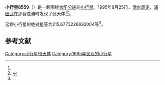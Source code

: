 {{Infobox planet
| bgcolour = #FFFFC0
| name = 8559
| symbol = 
| image = 
| caption = 
| discovery = yes
| discovery_ref = 
| discoverer = [[清水義定|清水義定]]、[[浦田武|浦田武]]
| discovery_site = [[那智胜浦町|那智胜浦町]] 
| discovered = 1995年8月25日
| designations = yes
| mp_name = 
| named_after = 
| alt_names = 1995 QM2/ 1989 GB8 / 1993 BK6 / 1993 DF3
| mp_category = [[主带小行星|主带小行星]]
| orbit_ref = <ref name="a">[http://ssd.jpl.nasa.gov/sbdb.cgi?sstr=8559 8559] {{Wayback|url=http://ssd.jpl.nasa.gov/sbdb.cgi?sstr=8559 |date=20210717064156 }}，小行星數據庫瀏覽器（JPL Small-Body Database Browser）－[[美国国家航空航天局|美国国家航空航天局]]喷气推进实验室</ref>
| epoch = 2456400.5 (2013年4月18日更新)
| aphelion = {{convert|3.047045709691258|AU|km|3|abbr=on|lk=out}}
| perihelion = {{convert|2.494646965559586|AU|km|3|abbr=on}}
| semimajor = {{convert|2.770846337625422|AU|km|3|abbr=on}}
| eccentricity = 0.099680509
| period = 1684.678718 [[日|日]]<br />4.61[[儒略年|儒略年]]
| avg_speed = 
| inclination = 4.570411790630743
| asc_node = 109.1574870815623
| mean_anomaly = 
| arg_peri = 215.6773226692004
| satellites = 
| physical_characteristics = yes
| dimensions = 
| mass = 
| density = 
| surface_grav = 
| escape_velocity = 
| sidereal_day = 
| axial_tilt = 
| pole_ecliptic_lat = 
| pole_ecliptic_lon = 
| albedo = 
| temperatures= 
| temp_name1 = 
| mean_temp_1 = 
| max_temp_1 = 
| temp_name2 = 
| max_temp_2 = 
| spectral_type = 
| abs_magnitude = 215.6773226692004
}}

'''小行星8559'''（{{lang-en|8559}}）是一颗围绕[[太阳|太阳]][[公转|公转]]的[[小行星|小行星]]。1995年8月25日，[[清水義定|清水義定]]、[[浦田武|浦田武]]在那智胜浦町发现了此天体<ref name="a" /><ref>{{cite news|title=小行星列表|url=http://cfa-www.harvard.edu/iau/lists/NumberedMPs.txt|accessdate=2013-07-08|newspaper=哈佛大学|archive-date=2008-05-17|archive-url=https://web.archive.org/web/20080517010638/http://cfa-www.harvard.edu/iau/lists/NumberedMPs.txt|dead-url=no}}</ref>。

这颗小行星的[[绝对星等|绝对星等]]为215.6773226692004等<ref name="a" />。

==参考文献==
{{reflist}}
{{Minor Planet Number|[[小行星8558|小行星8558]]|[[小行星8560|小行星8560]]}}

{{小天体}}

[[Category:小行星带天体|Category:小行星带天体]]
[[Category:1995年发现的小行星|Category:1995年发现的小行星]]

{{asteroid-stub}}